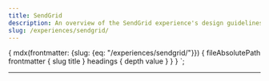 ```yaml
---
title: SendGrid
description: An overview of the SendGrid experience's design guidelines.
slug: /experiences/sendgrid/
---
```



  {
    mdx(frontmatter: {slug: {eq: "/experiences/sendgrid/"}}) {
      fileAbsolutePath
      frontmatter {
        slug
        title
      }
      headings {
        depth
        value
      }
    }
  }
`;

<content>

<ComponentHeader name={props.pageContext.frontmatter.title} description={props.pageContext.frontmatter.description} />

</content>

---

<contentwrapper>

<PageAside data={props.data.mdx} />

<content>

<WatchThisSpace />

</content>
</contentwrapper>
